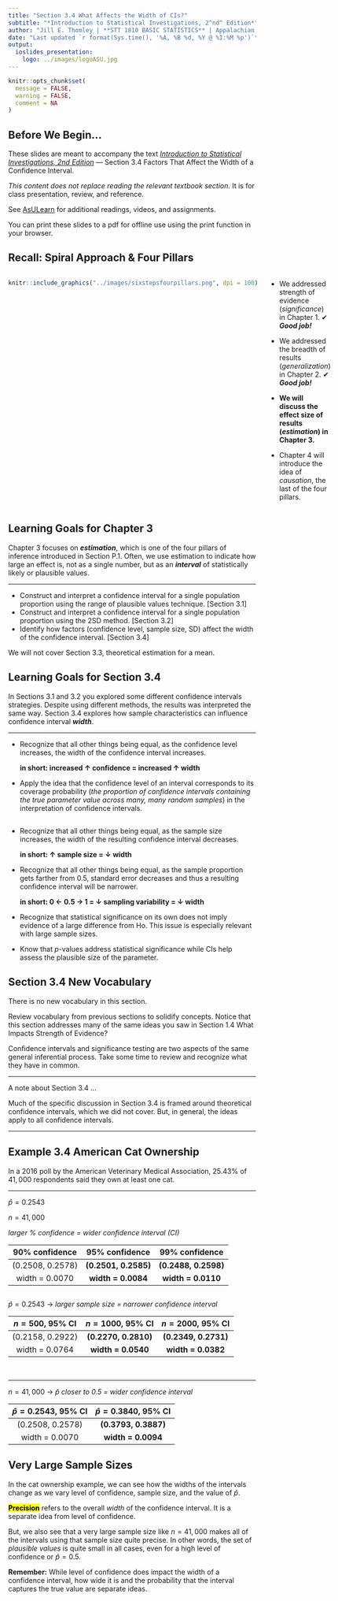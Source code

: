 ```yaml
---
title: "Section 3.4 What Affects the Width of CIs?"
subtitle: "*Introduction to Statistical Investigations, 2^nd^ Edition*"
author: "Jill E. Thomley | **STT 1810 BASIC STATISTICS** | Appalachian State University"
date: "Last updated `r format(Sys.time(), '%A, %B %d, %Y @ %I:%M %p')`"
output: 
  ioslides_presentation:
    logo: ../images/logoASU.jpg
---
```


```r
knitr::opts_chunk$set(
  message = FALSE,
  warning = FALSE,
  comment = NA
)
```

## Before We Begin…

These slides are meant to accompany the text [*Introduction to Statistical Investigations, 2nd Edition*](http://www.isi-stats.com/isi/index2nd.html) --- Section 3.4 Factors That Affect the Width of a Confidence Interval. 

*This content does not replace reading the relevant textbook section.* It is for class presentation, review, and reference.

See [AsULearn](https://asulearn.appstate.edu/) for additional readings, videos, and assignments.

You can print these slides to a pdf for offline use using the print function in your browser.


## Recall: Spiral Approach & Four Pillars

:::::: {style="display: flex;"}

::: {}

```r
knitr::include_graphics("../images/sixstepsfourpillars.png", dpi = 100)
```

:::

::: {}

&nbsp;&nbsp;&nbsp;&nbsp;&nbsp;

:::

::: {}

* We addressed strength of evidence (*significance*) in Chapter 1. ✔ ***Good job!***

* We addressed the breadth of results (*generalization*) in Chapter 2. ✔ ***Good job!***

* **We will discuss the effect size of results (*estimation*) in Chapter 3.**

* Chapter 4 will introduce the idea of *causation*, the last of the four pillars. 

:::

::::


## Learning Goals for Chapter 3

Chapter 3 focuses on ***estimation***, which is one of the four pillars of inference introduced in Section P.1. Often, we use estimation to indicate how large an effect is, not as a single number, but as an ***interval*** of statistically likely or plausible values.

<hr>

* Construct and interpret a confidence interval for a single population proportion using the range of plausible values technique. [Section 3.1]
* Construct and interpret a confidence interval for a single population proportion using the 2SD method. [Section 3.2]
* Identify how factors (confidence level, sample size, SD) affect the width of the confidence interval. [Section 3.4]

We will not cover Section 3.3, theoretical estimation for a mean.


## Learning Goals for Section 3.4

In Sections 3.1 and 3.2 you explored some different confidence intervals strategies. Despite using different methods, the results was interpreted the same way. Section 3.4 explores how sample characteristics can influence confidence interval ***width***. 

<hr>

* Recognize that all other things being equal, as the confidence level increases, the width of the confidence interval increases.

    **in short: increased ↑ confidence = increased ↑ width**

* Apply the idea that the confidence level of an interval corresponds to its coverage probability (*the proportion of confidence intervals containing the true parameter value across many, many random samples*) in the interpretation of confidence intervals.


##

* Recognize that all other things being equal, as the sample size increases, the width of the resulting confidence interval decreases.

    **in short: ↑ sample size = ↓ width **

* Recognize that all other things being equal, as the sample proportion gets farther from 0.5, standard error decreases and thus a resulting confidence interval will be narrower.

    **in short: 0 ← 0.5 → 1 = ↓ sampling variability = ↓ width **

* Recognize that statistical significance on its own does not imply evidence of a large difference from Ho. This issue is especially relevant with large sample sizes. 
* Know that *p*-values address statistical significance while CIs help assess the plausible size of the parameter.


## Section 3.4 New Vocabulary

There is no new vocabulary in this section. 

Review vocabulary from previous sections to solidify concepts. Notice that this section addresses many of the same ideas you saw in Section 1.4 What Impacts Strength of Evidence?

Confidence intervals and significance testing are two aspects of the same general inferential process. Take some time to review and recognize what they have in common.

<hr>

A note about Section 3.4 ...

Much of the specific discussion in Section 3.4 is framed around theoretical confidence intervals, which we did not cover. But, in general, the ideas apply to all confidence intervals. 

<hr>


## Example 3.4 American Cat Ownership

In a 2016 poll by the American Veterinary Medical Association, $25.43\%$ of $41,000$ respondents said they own at least one cat.

<hr>

$\hat{p} = 0.2543$

$n = 41,000$

*larger % confidence = wider confidence interval (CI)*

| 90% confidence   | 95% confidence       | 99% confidence       |  
|:----------------:|:--------------------:|:--------------------:|
| (0.2508, 0.2578) | **(0.2501, 0.2585)** | **(0.2488, 0.2598)** |
| width = 0.0070   | **width = 0.0084**   | **width = 0.0110**   |


##

$\hat{p} = 0.2543$ &rarr; *larger sample size = narrower confidence interval*

| $n = 500$, 95% CI | $n = 1000$, 95% CI   | $n = 2000$, 95% CI   |  
|:-----------------:|:--------------------:|:--------------------:|
| (0.2158, 0.2922)  | **(0.2270, 0.2810)** | **(0.2349, 0.2731)** |
| width = 0.0764    | **width = 0.0540**   | **width = 0.0382**   |

<br>
<hr>

$n = 41,000$ &rarr; $\hat{p}$ *closer to 0.5 = wider confidence interval*

| $\hat{p} = 0.2543$, 95% CI | $\hat{p} = 0.3840$, 95% CI |  
|:--------------------------:|:--------------------------:|
| (0.2508, 0.2578)           | **(0.3793, 0.3887)**       |
| width = 0.0070             | **width = 0.0094**         |


## Very Large Sample Sizes

In the cat ownership example, we can see how the widths of the intervals change as we vary level of confidence, sample size, and the value of $\hat{p}$. 

**<mark>Precision</mark>** refers to the overall *width* of the confidence interval. It is a separate idea from level of confidence. 

But, we also see that a very large sample size like $n = 41,000$ makes all of the intervals using that sample size quite precise. In other words, the set of *plausible values* is quite small in all cases, even for a high level of confidence or $\hat{p} = 0.5$.

**Remember:** While level of confidence does impact the width of a confidence interval, how wide it is and the probability that the interval captures the true value are separate ideas.

